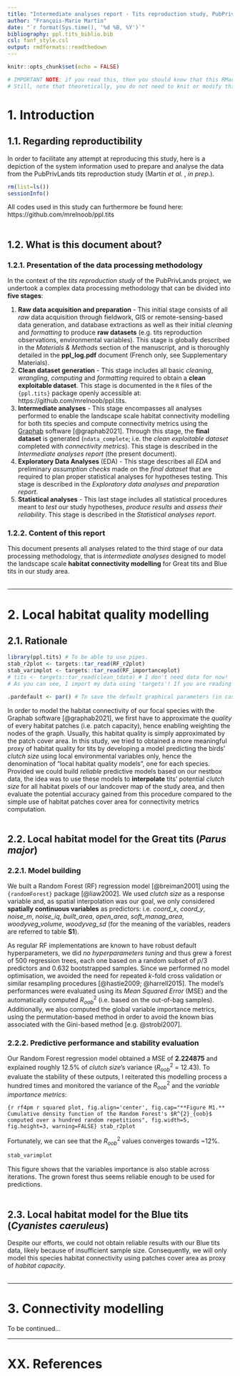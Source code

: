 ```yaml
---
title: "Intermediate analyses report - Tits reproduction study, PubPrivLands project (Martin *et al.*, *in prep.*)"
author: "François-Marie Martin"
date: "`r format(Sys.time(), '%d %B, %Y')`"
bibliography: ppl.tits_biblio.bib
csl: fanf_style.csl
output: rmdformats::readthedown
---
```


```r
knitr::opts_chunk$set(echo = FALSE)

# IMPORTANT NOTE: if you read this, then you should know that this RMarkdown report has been written as a 'target' in a {targets} pipeline (https://books.ropensci.org/targets/). If you simply want to knit this report, you need to do it using using 'targets::tar_make()' (provided that you did not altered the structure of the "ppl.tits" folder to which this report belongs), otherwise it won't work! Alternatively, you can paste this .Rmd at the root of the "ppl.tits" folder. If you want to run the code contained within the code chunks of this document WITHOUT knitting, then you need to set the working directory of this .Rmd document at the root of the "ppl.tits" folder using the global options of RStudio, 'setwd()', or 'knitr::opts_knit$set(root.dir = '~/')'. That is because R, RStudio or {knitr} do not seem to be able to find the "_targets" folder containing the targets that are called by my code chunks otherwise... By default, RMarkdown sets the working directory where the .Rmd file is stored, not at the root of the R project the report is a part of.
# Still, note that theoretically, you do not need to knit or modify this document as it is meant for reproducibility and you can simply read the .html file for that.
```

# 1. Introduction
## 1.1. Regarding reproductibility


In order to facilitate any attempt at reproducing this study, here is a depiction of the system information used to prepare and analyse the data from the PubPrivLands tits reproduction study (Martin *et al.* , *in prep.*).

```r
rm(list=ls())
sessionInfo()
```

All codes used in this study can furthermore be found here: https://github.com/mrelnoob/ppl.tits
\
\

## 1.2. What is this document about?
### 1.2.1. Presentation of the data processing methodology

In the context of the *tits reproduction study* of the PubPrivLands project, we undertook a complex data processing methodology that can be divided into **five stages**:

1. **Raw data acquisition and preparation** - This initial stage consists of all *raw* data acquisition through fieldwork, GIS or remote-sensing-based data generation, and database extractions as well as their initial *cleaning* and *formatting* to produce **raw datasets** (e.g. tits reproduction observations, environmental variables). This stage is globally described in the *Materials & Methods* section of the manuscript, and is thoroughly detailed in the **ppl_log.pdf** document (French only, see Supplementary Materials).
2. **Clean dataset generation** - This stage includes all basic *cleaning*, *wrangling*, *computing* and *formatting* required to obtain a **clean exploitable dataset**. This stage is documented in the `R` files of the `{ppl.tits}` package openly accessible at: https://github.com/mrelnoob/ppl.tits.
3. **Intermediate analyses** - This stage encompasses all analyses performed to enable the landscape scale habitat connectivity modelling for both tits species and compute connectivity metrics using the [Graphab](https://sourcesup.renater.fr/www/graphab/fr/home.html) software [@graphab2021]. Through this stage, the **final dataset** is generated (`ndata_complete`; i.e. the *clean exploitable dataset* completed with *connectivity metrics*). This stage is described in the *Intermediate analyses report* (the present document).
4. **Exploratory Data Analyses** (EDA) - This stage describes all *EDA* and preliminary *assumption checks* made on the *final dataset* that are required to plan proper statistical analyses for hypotheses testing. This stage is described in the *Exploratory data analyses and preparation report*.
5. **Statistical analyses** - This last stage includes all statistical procedures meant to *test* our study hypotheses, *produce results* and *assess their reliability*. This stage is described in the *Statistical analyses report*.


### 1.2.2. Content of this report

This document presents all analyses related to the third stage of our data processing methodology, that is *intermediate analyses* designed to model the landscape scale **habitat connectivity modelling** for Great tits and Blue tits in our study area.
\
\

******

# 2. Local habitat quality modelling
## 2.1. Rationale

```r
library(ppl.tits) # To be able to use pipes.
stab_r2plot <- targets::tar_read(RF_r2plot)
stab_varimplot <- targets::tar_read(RF_importanceplot)
# tits <- targets::tar_read(clean_tdata) # I don't need data for now!
# As you can see, I import my data using 'targets'! If you are reading this report and don't know what it is or how I created and stored them, you should read the README or the _devhistory.R files available at https://github.com/mrelnoob/ppl.tits. 

.pardefault <- par() # To save the default graphical parameters (in case I want to restore them).
```

In order to model the habitat connectivity of our focal species with the Graphab software [@graphab2021], we first have to approximate the *quality* of every habitat patches (i.e. patch capacity), hence enabling weighting the nodes of the graph. Usually, this habitat quality is simply approximated by the patch cover area. In this study, we tried to obtained a more meaningful proxy of habitat quality for tits by developing a model predicting the birds' *clutch size* using local environmental variables only, hence the denomination of "local habitat quality models", one for each species.  
Provided we could build *reliable* predictive models based on our nestbox data, the idea was to use these models to **interpolate** tits' potential *clutch size* for all habitat pixels of our landcover map of the study area, and then evaluate the potential accuracy gained from this procedure compared to the simple use of habitat patches cover area for connectivity metrics computation. 
\
\

## 2.2. Local habitat model for the Great tits (*Parus major*)
### 2.2.1. Model building

We built a Random Forest (RF) regression model [@breiman2001] using the `{randomForest}` package [@liaw2002]. We used *clutch size* as a response variable and, as spatial interpolation was our goal, we only considered **spatially continuous variables** as predictors: i.e. *coord_x*, *coord_y*, *noise_m*, *noise_iq*, *built_area*, *open_area*, *soft_manag_area*, *woodyveg_volume*, *woodyveg_sd* (for the meaning of the variables, readers are referred to table **S1**). 

As regular RF implementations are known to have robust default hyperparameters, we did *no hyperparameters tuning* and thus grew a forest of 500 regression trees, each one based on a random subset of $p/3$ predictors and $0.632$ bootstrapped samples. Since we performed no model optimisation, we avoided the need for repeated *k*-fold cross validation or similar resampling procedures [@hastie2009; @harrell2015]. 
The model's performances were evaluated using its *Mean Squared Error* (MSE) and the automatically computed $R^{2}_{oob}$ (i.e. based on the out-of-bag samples). Additionally, we also computed the global variable importance metrics, using the permutation-based method in order to avoid the known bias associated with the Gini-based method [e.g. @strobl2007]. 


### 2.2.2. Predictive performance and stability evaluation

Our Random Forest regression model obtained a MSE of **2.224875** and explained roughly 12.5% of *clutch size*'s variance ($R^{2}_{oob}$ = 12.43). 
To evaluate the stability of these outputs, I reiterated this modelling process a hundred times and monitored the variance of the $R^{2}_{oob}$ and the *variable importance metrics*:

```{r rf4pm r squared plot, fig.align='center', fig.cap="**Figure M1.** Cumulative density function of the Random Forest's $R^{2}_{oob}$ computed over a hundred random repetitions", fig.width=5, fig.height=3, warning=FALSE}
stab_r2plot
```

Fortunately, we can see that the $R^{2}_{oob}$ values converges towards ~12%. 

```r
stab_varimplot
```

This figure shows that the variables importance is also stable across iterations. The grown forest thus seems reliable enough to be used for predictions.
\
\

## 2.3. Local habitat model for the Blue tits (*Cyanistes caeruleus*)

Despite our efforts, we could not obtain reliable results with our Blue tits data, likely because of insufficient sample size. Consequently, we will only model this species habitat connectivity using patches cover area as proxy of *habitat capacity*.
\
\ 

******

# 3. Connectivity modelling

To be continued...

******
# XX. References
